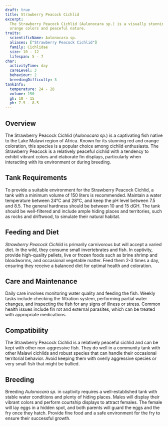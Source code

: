 ```yaml
---
draft: true
title: Strawberry Peacock Cichlid
excerpt:
  The Strawberry Peacock Cichlid (Aulonocara sp.) is a visually stunning African cichlid known for its vibrant red and
  orange colors and peaceful nature.
traits:
  scientificName: Aulonocara sp.
  aliases: ["Strawberry Peacock Cichlid"]
  family: Cichlidae
  size: 10 - 12
  lifespan: 5 - 7
char:
  activityTime: day
  careLevel: 3
  behaviour: 2
  breedingDifficulty: 3
tankInfo:
  temperature: 24 - 28
  volume: 150
  gh: 10 - 15
  ph: 7.5 - 8.5
---
```


## Overview

The Strawberry Peacock Cichlid (_Aulonocara sp._) is a captivating fish native to the Lake Malawi region of Africa.
Known for its stunning red and orange coloration, this species is a popular choice among cichlid enthusiasts. The
Strawberry Peacock is a relatively peaceful cichlid with a tendency to exhibit vibrant colors and elaborate fin
displays, particularly when interacting with its environment or during breeding.

## Tank Requirements

To provide a suitable environment for the Strawberry Peacock Cichlid, a tank with a minimum volume of 150 liters is
recommended. Maintain a water temperature between 24°C and 28°C, and keep the pH level between 7.5 and 8.5. The general
hardness should be between 10 and 15 dGH. The tank should be well-filtered and include ample hiding places and
territories, such as rocks and driftwood, to simulate their natural habitat.

## Feeding and Diet

_Strawberry Peacock Cichlid_ is primarily carnivorous but will accept a varied diet. In the wild, they consume small
invertebrates and fish. In captivity, provide high-quality pellets, live or frozen foods such as brine shrimp and
bloodworms, and occasional vegetable matter. Feed them 2-3 times a day, ensuring they receive a balanced diet for
optimal health and coloration.

## Care and Maintenance

Daily care involves monitoring water quality and feeding the fish. Weekly tasks include checking the filtration system,
performing partial water changes, and inspecting the fish for any signs of illness or stress. Common health issues
include fin rot and external parasites, which can be treated with appropriate medications.

## Compatibility

The Strawberry Peacock Cichlid is a relatively peaceful cichlid and can be kept with other non-aggressive fish. They do
well in a community tank with other Malawi cichlids and robust species that can handle their occasional territorial
behavior. Avoid keeping them with overly aggressive species or very small fish that might be bullied.

## Breeding

Breeding _Aulonocara sp._ in captivity requires a well-established tank with stable water conditions and plenty of
hiding places. Males will display their vibrant colors and perform courtship displays to attract females. The female
will lay eggs in a hidden spot, and both parents will guard the eggs and the fry once they hatch. Provide fine food and
a safe environment for the fry to ensure their successful growth.
